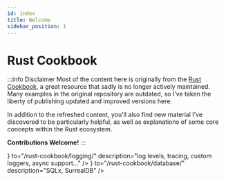 ```yaml
---
id: index
title: Welcome
sidebar_position: 1
---
```


# Rust Cookbook

:::info Disclaimer
Most of the content here is originally from the [Rust Cookbook](https://rust-lang-nursery.github.io/rust-cookbook/), a great resource that sadly is no longer actively maintained. Many examples in the original repository are outdated, so I’ve taken the liberty of publishing updated and improved versions here.

In addition to the refreshed content, you'll also find new material I’ve discovered to be particularly helpful, as well as explanations of some core concepts within the Rust ecosystem.

**Contributions Welcome!**
:::






<CardSection id="index" title="Index">
    <Card
        title="Logging"
        icon={<DeveloperBoardSearchRegular/>}
        to="/rust-cookbook/logging/"
        description="log levels, tracing, custom loggers, async support..."
    />
    <Card
        title="Database"
        icon={<DatabaseRegular/>}
        to="/rust-cookbook/database/"
        description="SQLx, SurrealDB"
    />
</CardSection>
